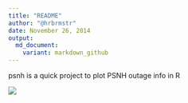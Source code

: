 ```yaml
---
title: "README"
author: "@hrbrmstr"
date: November 26, 2014
output:
  md_document:
    variant: markdown_github
---
```


psnh is a quick project to plot PSNH outage info in R

![](./data/psnh.svg)